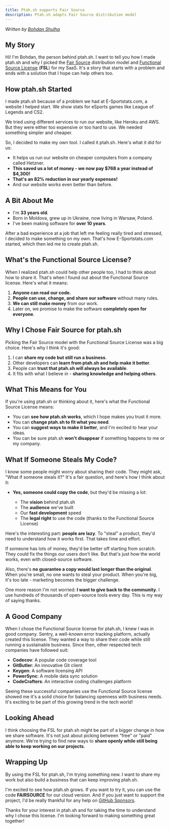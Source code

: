 ```yaml
---
title: Ptah.sh supports Fair Source
description: Ptah.sh adapts Fair Source distribution model
---
```




*Written by [Bohdan Shulha](https://github.com/sponsors/bohdan-shulha)*

## My Story

Hi! I'm Bohdan, the person behind ptah.sh. I want to tell you how I made ptah.sh and why I picked the <a href="https://fair.io/" target="_blank">Fair Source</a> distribution model and <a href="https://fsl.software/">Functional Source License</a> (<b>FSL</b>) for my SaaS. It's a story that starts with a problem and ends with a solution that I hope can help others too.

## How ptah.sh Started

I made ptah.sh because of a problem we had at E-Sportstats.com, a website I helped start. We show stats for eSports games like League of Legends and CS2.

We tried using different services to run our website, like Heroku and AWS. But they were either too expensive or too hard to use. We needed something simpler and cheaper.

So, I decided to make my own tool. I called it ptah.sh. Here's what it did for us:

- It helps us run our website on cheaper computers from a company called Hetzner.
- **This saved us a lot of money - we now pay $768 a year instead of $4,300!**
- **That's an 82% reduction in our yearly expenses!**
- And our website works even better than before.

## A Bit About Me

- I'm **33 years old**.
- Born in Moldova, grew up in Ukraine, now living in Warsaw, Poland.
- I've been making software for **over 10 years**.

After a bad experience at a job that left me feeling really tired and stressed, I decided to make something on my own. That's how E-Sportstats.com started, which then led me to create ptah.sh.

## What's the Functional Source License?

When I realized ptah.sh could help other people too, I had to think about how to share it. That's when I found out about the Functional Source license. Here's what it means:

1. **Anyone can read our code.**
2. **People can use, change, and share our software** without many rules.
3. **We can still make money** from our work.
4. Later on, we promise to make the software **completely open for everyone**.

## Why I Chose Fair Source for ptah.sh

Picking the Fair Source model with the Functional Source License was a big choice. Here's why I think it's good:

1. I can **share my code but still run a business**.
2. Other developers can **learn from ptah.sh and help make it better**.
3. People can **trust that ptah.sh will always be available**.
4. It fits with what I believe in - **sharing knowledge and helping others**.

## What This Means for You

If you're using ptah.sh or thinking about it, here's what the Functional Source License means:

- You can **see how ptah.sh works**, which I hope makes you trust it more.
- You can **change ptah.sh to fit what you need**.
- You can **suggest ways to make it better**, and I'm excited to hear your ideas.
- You can be sure ptah.sh **won't disappear** if something happens to me or my company.

## What If Someone Steals My Code?
I know some people might worry about sharing their code. They might ask, "What if someone steals it?" It's a fair question, and here's how I think about it:

- **Yes, someone could copy the code**, but they'd be missing a lot:

  - The **vision** behind ptah.sh
  - The **audience** we've built
  - Our **fast development** speed
  - The **legal right** to use the code (thanks to the Functional Source License)

Here's the interesting part: **people are lazy**. To "steal" a product, they'd need to understand how it works first. That takes time and effort.

If someone has lots of money, they'd be better off starting from scratch. They could fix the things our users don't like. But that's just how the world works, even with closed-source software.

Also, there's **no guarantee a copy would last longer than the original**. When you're small, no one wants to steal your product. When you're big, it's too late - marketing becomes the bigger challenge.

One more reason I'm not worried: **I want to give back to the community**. I use hundreds of thousands of open-source tools every day. This is my way of saying thanks.


## A Good Company
When I chose the Functional Source license for ptah.sh, I knew I was in good company. Sentry, a well-known error tracking platform, actually created this license. They wanted a way to share their code while still running a sustainable business. Since then, other respected tech companies have followed suit:

- **Codecov**: A popular code coverage tool
- **GitButler**: An innovative Git client
- **Keygen**: A software licensing API
- **PowerSync**: A mobile data sync solution
- **CodeCrafters**: An interactive coding challenges platform

Seeing these successful companies use the Functional Source license showed me it's a solid choice for balancing openness with business needs. It's exciting to be part of this growing trend in the tech world!


## Looking Ahead

I think choosing the FSL for ptah.sh might be part of a bigger change in how we share software. It's not just about picking between "free" or "paid" anymore. We're trying to find new ways to **share openly while still being able to keep working on our projects**.

## Wrapping Up

By using the FSL for ptah.sh, I'm trying something new. I want to share my work but also build a business that can keep improving ptah.sh.

I'm excited to see how ptah.sh grows. If you want to try it, you can use the code **FAIRSOURCE** for our cloud version. And if you just want to support the project, I'd be really thankful for any help on [GitHub Sponsors](https://github.com/sponsors/bohdan-shulha).

Thanks for your interest in ptah.sh and for taking the time to understand why I chose this license. I'm looking forward to making something great together!

<DocsCTA />
